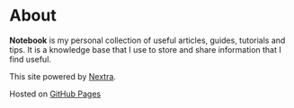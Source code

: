 # About

**Notebook** is my personal collection of useful articles, guides, tutorials and tips. It is a knowledge base that I use to store and share information that I find useful.

This site powered by [Nextra](https://nextra.site/).

Hosted on [GitHub Pages](https://pages.github.com/)
